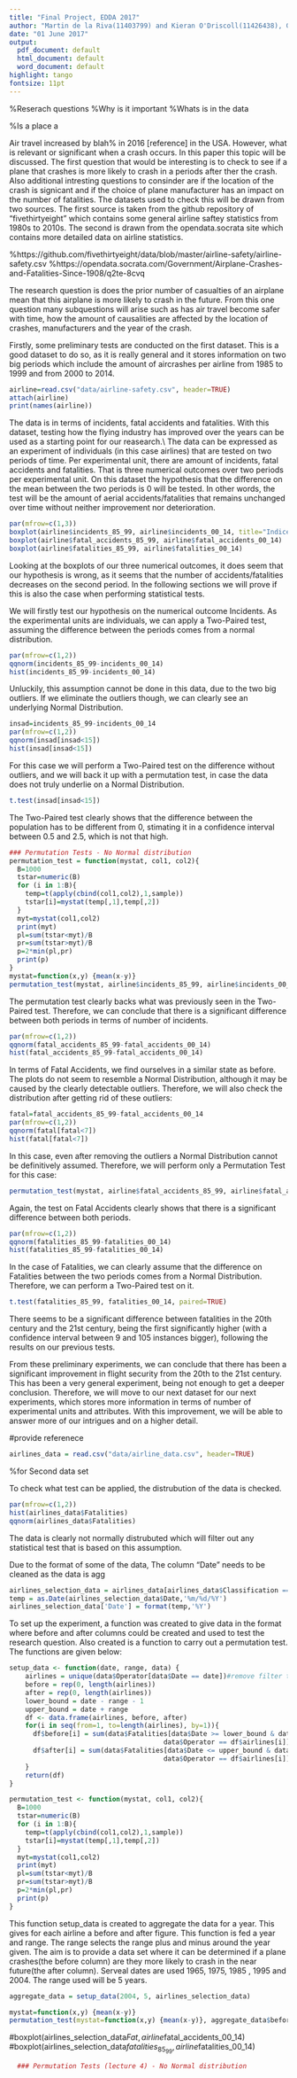 ```yaml
---
title: "Final Project, EDDA 2017"
author: "Martin de la Riva(11403799) and Kieran O'Driscoll(11426438), Group 23"
date: "01 June 2017"
output:
  pdf_document: default
  html_document: default
  word_document: default
highlight: tango
fontsize: 11pt
---
```


\section{Introduction}
%Reserach questions
%Why is it important
%Whats is in the data

%Is a place a 

Air travel increased by blah% in 2016 [reference] in the USA. However, what is relevant or significant when a crash occurs. In this paper this topic will be discussed. The first question that would be interesting is to check to see if a plane that crashes is more likely to crash in a periods after ther the crash. Also additional intresting questions to consinder are if the location of the crash is signicant and if the choice of plane manufacturer has an impact on the number of fatalities. 
The datasets used to check this will be drawn from two sources. The first source is taken from the github repository of "fivethirtyeight" which contains some general airline saftey statistics from 1980s to 2010s. The second is drawn from the opendata.socrata site which contains more detailed data on airline statistics. 

%https://github.com/fivethirtyeight/data/blob/master/airline-safety/airline-safety.csv
%https://opendata.socrata.com/Government/Airplane-Crashes-and-Fatalities-Since-1908/q2te-8cvq


\section{Hypotheses}

The research question is does the prior number of casualties of an airplane mean that this airplane is more likely to crash in the future. From this one question many subquestions will arise such as has air travel become safer with time, how the amount of causalities are affected by the location of crashes, manufacturers and the year of the crash.

\section{Preliminary tests}

Firstly, some preliminary tests are conducted on the first dataset. This is a good dataset to do so, as it is really general and it stores information on two big periods which include the amount of aircrashes per airline from 1985 to 1999 and from 2000 to 2014.

```r
airline=read.csv("data/airline-safety.csv", header=TRUE)
attach(airline)
print(names(airline))
```

The data is in terms of incidents, fatal accidents and fatalities. With this dataset, testing how the flying industry has improved over the years can be used as a starting point for our reasearch.\\
The data can be expressed as an experiment of individuals (in this case airlines) that are tested on two periods of time. Per experimental unit, there are amount of incidents, fatal accidents and fatalities. That is three numerical outcomes over two periods per experimental unit. On this dataset the hypothesis that the difference on the mean between the two periods is 0 will be tested. In other words, the test will be the amount of aerial accidents/fatalities that remains unchanged over time without neither improvement nor deterioration.

\subsection{Plots}
```r
par(mfrow=c(1,3))
boxplot(airline$incidents_85_99, airline$incidents_00_14, title="Indicents")
boxplot(airline$fatal_accidents_85_99, airline$fatal_accidents_00_14)
boxplot(airline$fatalities_85_99, airline$fatalities_00_14)
```

Looking at the boxplots of our three numerical outcomes, it does seem that our hypothesis is wrong, as it seems that the number of accidents/fatalities decreases on the second period. In the following sections we will prove if this is also the case when performing statistical tests.

\subsection{Incidents}

We will firstly test our hypothesis on the numerical outcome Incidents. As the experimental units are individuals, we can apply a Two-Paired test, assuming the difference between the periods comes from a normal distribution.

```r
par(mfrow=c(1,2))
qqnorm(incidents_85_99-incidents_00_14)
hist(incidents_85_99-incidents_00_14)
```

Unluckily, this assumption cannot be done in this data, due to the two big outliers. If we eliminate the outliers though, we can clearly see an underlying Normal Distribution.

```r
insad=incidents_85_99-incidents_00_14
par(mfrow=c(1,2))
qqnorm(insad[insad<15])
hist(insad[insad<15])
```

For this case we will perform a Two-Paired test on the difference without outliers, and we will back it up with a permutation test, in case the data does not truly underlie on a Normal Distribution.

```r
t.test(insad[insad<15])
```

The Two-Paired test clearly shows that the difference between the population has to be different from 0, stimating it in a confidence interval between 0.5 and 2.5, which is not that high.

```r
### Permutation Tests - No Normal distribution
permutation_test = function(mystat, col1, col2){
  B=1000
  tstar=numeric(B)
  for (i in 1:B){
    temp=t(apply(cbind(col1,col2),1,sample))
    tstar[i]=mystat(temp[,1],temp[,2])
  }
  myt=mystat(col1,col2)
  print(myt)
  pl=sum(tstar<myt)/B
  pr=sum(tstar>myt)/B
  p=2*min(pl,pr)
  print(p)
}
mystat=function(x,y) {mean(x-y)}
permutation_test(mystat, airline$incidents_85_99, airline$incidents_00_14)
```

The permutation test clearly backs what was previously seen in the Two-Paired test. Therefore, we can conclude that there is a significant difference between both periods in terms of number of incidents.

\subsection{Fatal Accidents}
```r
par(mfrow=c(1,2))
qqnorm(fatal_accidents_85_99-fatal_accidents_00_14)
hist(fatal_accidents_85_99-fatal_accidents_00_14)
```

In terms of Fatal Accidents, we find ourselves in a similar state as before. The plots do not seem to resemble a Normal Distribution, although it may be caused by the clearly detectable outliers. Therefore, we will also check the distribution after getting rid of these outliers:

```r
fatal=fatal_accidents_85_99-fatal_accidents_00_14
par(mfrow=c(1,2))
qqnorm(fatal[fatal<7])
hist(fatal[fatal<7])
```

In this case, even after removing the outliers a Normal Distribution cannot be definitively assumed. Therefore, we will perform only a Permutation Test for this case:

```r
permutation_test(mystat, airline$fatal_accidents_85_99, airline$fatal_accidents_00_14)
```

Again, the test on Fatal Accidents clearly shows that there is a significant difference between both periods.

\subsection{Fatalities}

```r
par(mfrow=c(1,2))
qqnorm(fatalities_85_99-fatalities_00_14)
hist(fatalities_85_99-fatalities_00_14)
```

In the case of Fatalities, we can clearly assume that the difference on Fatalities between the two periods comes from a Normal Distribution. Therefore, we can perform a Two-Paired test on it.

```r
t.test(fatalities_85_99, fatalities_00_14, paired=TRUE)
```

There seems to be a significant difference between fatalities in the 20th century and the 21st century, being the first significantly higher (with a confidence interval between 9 and 105 instances bigger), following the results on our previous tests.

\subsection{Conclusion on preliminary experiments}

From these preliminary experiments, we can conclude that there has been a significant improvement in flight security from the 20th to the 21st century. This has been a very general experiment, being not enough to get a deeper conclusion. Therefore, we will move to our next dataset for our next experiments, which stores more information in terms of number of experimental units and attributes. With this improvement, we will be able to answer more of our intrigues and on a higher detail.

\section{Deeper Investigation}


#provide referenece
\section{Setting Up Experiment}


```r
airlines_data = read.csv("data/airline_data.csv", header=TRUE)
```

\section{Data}
%for Second data set
\subsection{Data Distributions}
To check what test can be applied, the distrubution of the data is checked. 

```r
par(mfrow=c(1,2))
hist(airlines_data$Fatalities)
qqnorm(airlines_data$Fatalities)
```
The data is clearly not normally distrubuted which will filter out any statistical test that is based on this assumption.

\subsection{Data Cleaning}
Due to the format of some of the data, The column "Date" needs to be cleaned as the data is agg
```r
airlines_selection_data = airlines_data[airlines_data$Classification == "Non Military",]
temp = as.Date(airlines_selection_data$Date,'%m/%d/%Y')
airlines_selection_data['Date'] = format(temp,'%Y')
```

\subsection{Setting up experiment}
To set up the experiment, a function was created to give data in the format where before and after columns could be created and used to test the research question. Also created is a function to carry out a permutation test. The functions are given below:
```r
setup_data <- function(date, range, data) {
    airlines = unique(data$Operator[data$Date == date])#remove filter to include airlines that didn't crash
    before = rep(0, length(airlines))
    after = rep(0, length(airlines))
    lower_bound = date - range - 1
    upper_bound = date + range
    df <- data.frame(airlines, before, after)
    for(i in seq(from=1, to=length(airlines), by=1)){
      df$before[i] = sum(data$Fatalities[data$Date >= lower_bound & data$Date <= date & 
                                       data$Operator == df$airlines[i]])
      df$after[i] = sum(data$Fatalities[data$Date <= upper_bound & data$Date > date & 
                                       data$Operator == df$airlines[i]])
    }
    return(df)
}

permutation_test <- function(mystat, col1, col2){
  B=1000
  tstar=numeric(B)
  for (i in 1:B){
    temp=t(apply(cbind(col1,col2),1,sample))
    tstar[i]=mystat(temp[,1],temp[,2])
  }
  myt=mystat(col1,col2)
  print(myt)
  pl=sum(tstar<myt)/B
  pr=sum(tstar>myt)/B
  p=2*min(pl,pr)
  print(p)
}

```
This function setup_data is created to aggregate the data for a year. This gives for each airline a before and after figure. This function is fed a year and range. The range selects the range plus and minus around the year given. The aim is to provide a data set where it can be determined if a plane crashes(the before column) are they more likely to crash in the near future(the after column). Serveal dates are used 1965, 1975, 1985 , 1995 and 2004. The range used will be 5 years.

```r
aggregate_data = setup_data(2004, 5, airlines_selection_data)
```

```r

mystat=function(x,y) {mean(x-y)}
permutation_test(mystat=function(x,y) {mean(x-y)}, aggregate_data$before, aggregate_data$after)
```
#boxplot(airlines_selection_data$Fat, airline$fatal_accidents_00_14)
#boxplot(airlines_selection_data$fatalities_85_99, airline$fatalities_00_14)
```r
  ### Permutation Tests (lecture 4) - No Normal distribution

```

\section{References}